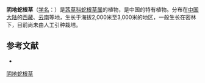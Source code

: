 {{Speciesbox
| name = 阴地蛇根草
| status = 
| status_system = 
| image =
| genus = Ophiorrhiza
| species = umbricola
| authority = W. W. Smith
}}

'''阴地蛇根草'''（[[学名|学名]]：{{lang|la|''Ophiorrhiza umbricola''}}）是[[茜草科|茜草科]][[蛇根草属|蛇根草属]]的植物，是中国的特有植物。分布在[[中国大陆|中国大陆]]的[[西藏|西藏]]、[[云南|云南]]等地，生长于海拔2,000米至3,000米的地区，一般生长在密林下，目前尚未由人工引种栽培。

== 参考文献 ==
<div class="references-small">
* {{cite web| url =http://www.bioinfo.cn/db05/KmzwSpecies.php?action=view&id=20003| title =阴地蛇根草| work =《中国高等植物数据库全库》| publisher =中国科学院微生物研究所| author =昆明植物研究所| accessdate =2009-02-25| deadurl =yes| archiveurl =https://web.archive.org/web/20160305013855/http://www.bioinfo.cn/db05/KmzwSpecies.php?action=view&id=20003| archivedate =2016-03-05}}
</div>
{{Taxonbar|from=Q15230770}}

[[Category:蛇根草属|阴地蛇根草]]


{{植物小作品}}